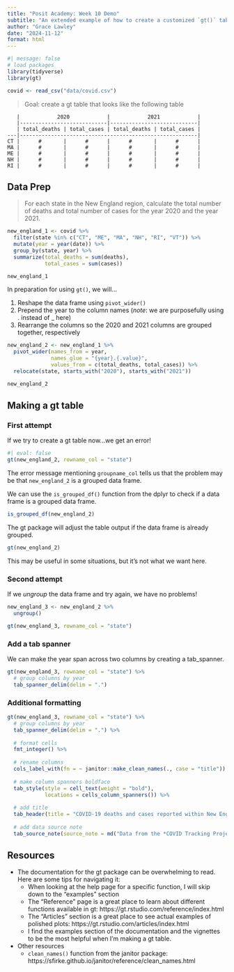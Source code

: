 ```yaml
---
title: "Posit Academy: Week 10 Demo"
subtitle: "An extended example of how to create a customized `gt()` table."
author: "Grace Lawley"
date: "2024-11-12"
format: html
---
```


```r
#| message: false
# load packages
library(tidyverse)
library(gt)

covid <- read_csv("data/covid.csv")
```


> Goal: create a gt table that looks like the following table


```
   |            2020            |            2021            |
   |----------------------------|----------------------------|           
   | total_deaths | total_cases | total_deaths | total_cases |
---|---------------------------------------------------------|
CT |      #       |      #      |      #       |      #      |
MA |      #       |      #      |      #       |      #      | 
ME |      #       |      #      |      #       |      #      | 
NH |      #       |      #      |      #       |      #      | 
RI |      #       |      #      |      #       |      #      | 

```

## Data Prep

> For each state in the New England region, calculate the total number of deaths and total number of cases for the year 2020 and the year 2021.

```r
new_england_1 <- covid %>% 
  filter(state %in% c("CT", "ME", "MA", "NH", "RI", "VT")) %>% 
  mutate(year = year(date)) %>% 
  group_by(state, year) %>% 
  summarize(total_deaths = sum(deaths),
            total_cases = sum(cases))

new_england_1
```

In preparation for using `gt()`, we will...

1. Reshape the data frame using `pivot_wider()`
2. Prepend the year to the column names (*note*: we are purposefully using . instead of _ here)
3. Rearrange the columns so the 2020 and 2021 columns are grouped together, respectively
  
```r
new_england_2 <- new_england_1 %>% 
  pivot_wider(names_from = year,
              names_glue = "{year}.{.value}",
              values_from = c(total_deaths, total_cases)) %>% 
  relocate(state, starts_with("2020"), starts_with("2021"))

new_england_2
```


## Making a gt table


### First attempt

If we try to create a gt table now...we get an error!
```r
#| eval: false
gt(new_england_2, rowname_col = "state") 
```



The error message mentioning `groupname_col` tells us that the problem may be that `new_england_2` is a grouped data frame.



We can use the `is_grouped_df()` function from the dplyr to check if a data frame is a grouped data frame.
```r
is_grouped_df(new_england_2)
```


The gt package will adjust the table output if the data frame is already grouped.
```r
gt(new_england_2)
```


This may be useful in some situations, but it's not what we want here. 


### Second attempt

If we *ungroup* the data frame and try again, we have no problems!
```r
new_england_3 <- new_england_2 %>% 
  ungroup() 

gt(new_england_3, rowname_col = "state")
```


### Add a tab spanner

We can make the year span across two columns by creating a tab_spanner.
```r
gt(new_england_3, rowname_col = "state") %>% 
  # group columns by year
  tab_spanner_delim(delim = ".")
```

### Additional formatting


```r
gt(new_england_3, rowname_col = "state") %>% 
  # group columns by year
  tab_spanner_delim(delim = ".") %>% 
  
  # format cells
  fmt_integer() %>% 
  
  # rename columns
  cols_label_with(fn = ~ janitor::make_clean_names(., case = "title")) %>% 
  
  # make column spanners boldface
  tab_style(style = cell_text(weight = "bold"),
            locations = cells_column_spanners()) %>% 
  
  # add title
  tab_header(title = "COVID-19 deaths and cases reported within New England region") %>% 
  
  # add data source note
  tab_source_note(source_note = md("Data from the *COVID Tracking Project*"))
```

## Resources

- The documentation for the gt package can be overwhelming to read. Here are some tips for navigating it:
    - When looking at the help page for a specific function, I will skip down to the "examples" section
    - The "Reference" page is a great place to learn about different functions available in gt: https://gt.rstudio.com/reference/index.html
    - The "Articles" section is a great place to see actual examples of polished plots: https://gt.rstudio.com/articles/index.html
    - I find the examples section of the documentation and the vignettes to be the most helpful when I'm making a gt table. 
- Other resources
    - `clean_names()` function from the janitor package: https://sfirke.github.io/janitor/reference/clean_names.html

